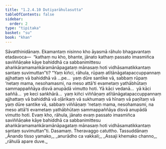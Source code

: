 ```yaml
---
title: "1.2.4.10 Dutiyarāhulasutta"
tableOfContents: false
sidebar:
  order: 2
type: "tipitaka"
basket: "su"
book: "khan"
---
```



<DynamicBreadcrumb />

<Division number="92" book="khan">

<Paragraph number="573" book="khan">
Sāvatthinidānaṃ. Ekamantaṃ nisinno kho āyasmā rāhulo bhagavantaṃ etadavoca—  “kathaṃ nu kho, bhante, jānato kathaṃ passato imasmiñca saviññāṇake kāye bahiddhā ca sabbanimittesu ahaṅkāramamaṅkāramānāpagataṃ mānasaṃ hoti vidhāsamatikkantaṃ santaṃ suvimuttan”ti?
</Paragraph>

<Paragraph number="574" book="khan">
“Yaṃ kiñci, rāhula, rūpaṃ atītānāgatapaccuppannaṃ ajjhattaṃ vā bahiddhā vā …pe…  yaṃ dūre santike vā, sabbaṃ rūpaṃ ‘netaṃ mama, nesohamasmi, na meso attā’ti evametaṃ yathābhūtaṃ sammappaññāya disvā anupādā vimutto hoti. Yā kāci vedanā…  yā kāci saññā…  ye keci saṅkhārā…  yaṃ kiñci viññāṇaṃ atītānāgatapaccuppannaṃ ajjhattaṃ vā bahiddhā vā oḷārikaṃ vā sukhumaṃ vā hīnaṃ vā paṇītaṃ vā yaṃ dūre santike vā, sabbaṃ viññāṇaṃ ‘netaṃ mama, nesohamasmi, na meso attā’ti evametaṃ yathābhūtaṃ sammappaññāya disvā anupādā vimutto hoti. Evaṃ kho, rāhula, jānato evaṃ passato imasmiñca saviññāṇake kāye bahiddhā ca sabbanimittesu ahaṅkāramamaṅkāramānāpagataṃ mānasaṃ hoti vidhāsamatikkantaṃ santaṃ suvimuttan”ti.

</Paragraph>
</Division>

<Paragraph number="575" type="center" book="khan">
Dasamaṃ.



</Paragraph>

<Paragraph number="576" type="center" book="khan">
Theravaggo catuttho.



</Paragraph>

<Paragraph number="577" type="center" book="khan">
Tassuddānaṃ


</Paragraph>

<Paragraph number="578" type="verses" book="khan">
_Ānando tisso yamako,_  
_anurādho ca vakkali;_  
_Assaji khemako channo,_  
_rāhulā apare duve._
</Paragraph>